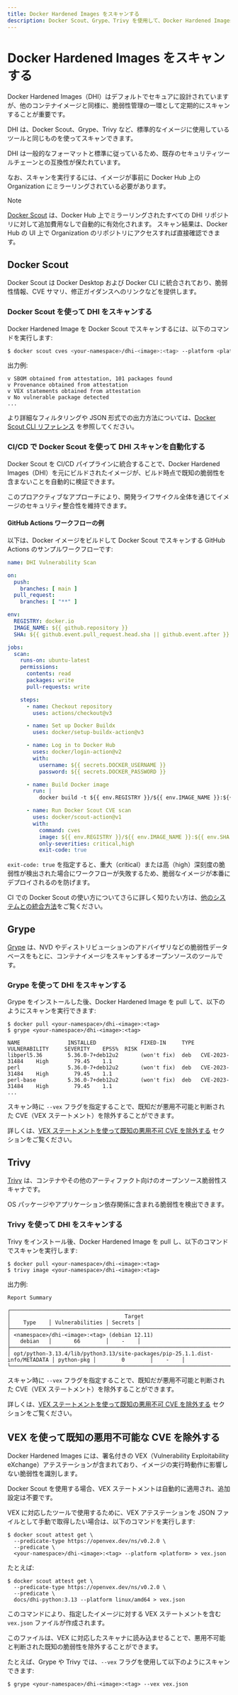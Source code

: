 ```yaml
---
title: Docker Hardened Images をスキャンする
description: Docker Scout、Grype、Trivy を使用して、Docker Hardened Images に含まれる既知の脆弱性をスキャンする方法を学びましょう。
---
```


# Docker Hardened Images をスキャンする

Docker Hardened Images（DHI）はデフォルトでセキュアに設計されていますが、他のコンテナイメージと同様に、脆弱性管理の一環として定期的にスキャンすることが重要です。

DHI は、Docker Scout、Grype、Trivy など、標準的なイメージに使用しているツールと同じものを使ってスキャンできます。

DHI は一般的なフォーマットと標準に従っているため、既存のセキュリティツールチェーンとの互換性が保たれています。

なお、スキャンを実行するには、イメージが事前に Docker Hub 上の Organization にミラーリングされている必要があります。

> [!NOTE]
>
> [Docker Scout](/scout-ja) は、Docker Hub 上でミラーリングされたすべての DHI リポジトリに対して追加費用なしで自動的に有効化されます。
> スキャン結果は、Docker Hub の UI 上で Organization のリポジトリにアクセスすれば直接確認できます。

## Docker Scout

Docker Scout は Docker Desktop および Docker CLI に統合されており、脆弱性情報、CVE サマリ、修正ガイダンスへのリンクなどを提供します。

### Docker Scout を使って DHI をスキャンする

Docker Hardened Image を Docker Scout でスキャンするには、以下のコマンドを実行します:

```bash
$ docker scout cves <your-namespace>/dhi-<image>:<tag> --platform <platform>
```

出力例:

```plaintext
v SBOM obtained from attestation, 101 packages found
v Provenance obtained from attestation
v VEX statements obtained from attestation
v No vulnerable package detected
...
```

より詳細なフィルタリングや JSON 形式での出力方法については、[Docker Scout CLI リファレンス](https://docs.docker.com/reference/cli/docker/scout/) を参照してください。

### CI/CD で Docker Scout を使って DHI スキャンを自動化する

Docker Scout を CI/CD パイプラインに統合することで、Docker Hardened Images（DHI）を元にビルドされたイメージが、ビルド時点で既知の脆弱性を含まないことを自動的に検証できます。

このプロアクティブなアプローチにより、開発ライフサイクル全体を通じてイメージのセキュリティ整合性を維持できます。

#### GitHub Actions ワークフローの例

以下は、Docker イメージをビルドして Docker Scout でスキャンする GitHub Actions のサンプルワークフローです:

```yaml
name: DHI Vulnerability Scan

on:
  push:
    branches: [ main ]
  pull_request:
    branches: [ "**" ]

env:
  REGISTRY: docker.io
  IMAGE_NAME: ${{ github.repository }}
  SHA: ${{ github.event.pull_request.head.sha || github.event.after }}

jobs:
  scan:
    runs-on: ubuntu-latest
    permissions:
      contents: read
      packages: write
      pull-requests: write

    steps:
      - name: Checkout repository
        uses: actions/checkout@v3

      - name: Set up Docker Buildx
        uses: docker/setup-buildx-action@v3

      - name: Log in to Docker Hub
        uses: docker/login-action@v2
        with:
          username: ${{ secrets.DOCKER_USERNAME }}
          password: ${{ secrets.DOCKER_PASSWORD }}

      - name: Build Docker image
        run: |
          docker build -t ${{ env.REGISTRY }}/${{ env.IMAGE_NAME }}:${{ env.SHA }} .

      - name: Run Docker Scout CVE scan
        uses: docker/scout-action@v1
        with:
          command: cves
          image: ${{ env.REGISTRY }}/${{ env.IMAGE_NAME }}:${{ env.SHA }}
          only-severities: critical,high
          exit-code: true
```

`exit-code: true` を指定すると、重大（critical）または高（high）深刻度の脆弱性が検出された場合にワークフローが失敗するため、脆弱なイメージが本番にデプロイされるのを防げます。

CI での Docker Scout の使い方についてさらに詳しく知りたい方は、[他のシステムとの統合方法](/scout-ja/integrations/)をご覧ください。

## Grype

[Grype](https://github.com/anchore/grype) は、NVD やディストリビューションのアドバイザリなどの脆弱性データベースをもとに、コンテナイメージをスキャンするオープンソースのツールです。

### Grype を使って DHI をスキャンする

Grype をインストールした後、Docker Hardened Image を pull して、以下のようにスキャンを実行できます:

```shell
$ docker pull <your-namespace>/dhi-<image>:<tag>
$ grype <your-namespace>/dhi-<image>:<tag>
```

```plaintext
NAME               INSTALLED              FIXED-IN     TYPE  VULNERABILITY     SEVERITY    EPSS%  RISK
libperl5.36        5.36.0-7+deb12u2       (won't fix)  deb   CVE-2023-31484    High        79.45    1.1
perl               5.36.0-7+deb12u2       (won't fix)  deb   CVE-2023-31484    High        79.45    1.1
perl-base          5.36.0-7+deb12u2       (won't fix)  deb   CVE-2023-31484    High        79.45    1.1
...
```

スキャン時に `--vex` フラグを指定することで、既知だが悪用不可能と判断された CVE（VEX ステートメント）を除外することができます。

詳しくは、[VEX ステートメントを使って既知の悪用不可 CVE を除外する](#vex-を使って既知の悪用不可能な-cve-を除外する) セクションをご覧ください。

## Trivy

[Trivy](https://github.com/aquasecurity/trivy) は、コンテナやその他のアーティファクト向けのオープンソース脆弱性スキャナです。

OS パッケージやアプリケーション依存関係に含まれる脆弱性を検出できます。

### Trivy を使って DHI をスキャンする

Trivy をインストール後、Docker Hardened Image を pull し、以下のコマンドでスキャンを実行します:

```shell
$ docker pull <your-namespace>/dhi-<image>:<tag>
$ trivy image <your-namespace>/dhi-<image>:<tag>
```

出力例:

```plaintext
Report Summary

┌──────────────────────────────────────────────────────────────────────────────┬────────────┬─────────────────┬─────────┐
│                                    Target                                    │    Type    │ Vulnerabilities │ Secrets │
├──────────────────────────────────────────────────────────────────────────────┼────────────┼─────────────────┼─────────┤
│ <namespace>/dhi-<image>:<tag> (debian 12.11)                                 │   debian   │       66        │    -    │
├──────────────────────────────────────────────────────────────────────────────┼────────────┼─────────────────┼─────────┤
│ opt/python-3.13.4/lib/python3.13/site-packages/pip-25.1.1.dist-info/METADATA │ python-pkg │        0        │    -    │
└──────────────────────────────────────────────────────────────────────────────┴────────────┴─────────────────┴─────────┘
```

スキャン時に `--vex` フラグを指定することで、既知だが悪用不可能と判断された CVE（VEX ステートメント）を除外することができます。

詳しくは、[VEX ステートメントを使って既知の悪用不可 CVE を除外する](#vex-を使って既知の悪用不可能な-cve-を除外する) セクションをご覧ください。

## VEX を使って既知の悪用不可能な CVE を除外する

Docker Hardened Images には、署名付きの VEX（Vulnerability Exploitability eXchange）アテステーションが含まれており、イメージの実行時動作に影響しない脆弱性を識別します。

Docker Scout を使用する場合、VEX ステートメントは自動的に適用され、追加設定は不要です。

VEX に対応したツールで使用するために、VEX アテステーションを JSON ファイルとして手動で取得したい場合は、以下のコマンドを実行します:

```shell
$ docker scout attest get \
  --predicate-type https://openvex.dev/ns/v0.2.0 \
  --predicate \
  <your-namespace>/dhi-<image>:<tag> --platform <platform> > vex.json
```

たとえば:

```shell
$ docker scout attest get \
  --predicate-type https://openvex.dev/ns/v0.2.0 \
  --predicate \
  docs/dhi-python:3.13 --platform linux/amd64 > vex.json
```

このコマンドにより、指定したイメージに対する VEX ステートメントを含む `vex.json` ファイルが作成されます。

このファイルは、VEX に対応したスキャナに読み込ませることで、悪用不可能と判断された既知の脆弱性を除外することができます。

たとえば、Grype や Trivy では、`--vex` フラグを使用して以下のようにスキャンできます:

```shell
$ grype <your-namespace>/dhi-<image>:<tag> --vex vex.json
```
